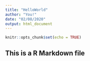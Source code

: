 ```yaml
---
title: "HelloWorld"
author: "You!"
date: "02/08/2020"
output: html_document
---
```


```r
knitr::opts_chunk$set(echo = TRUE)
```

## This is a R Markdown file

